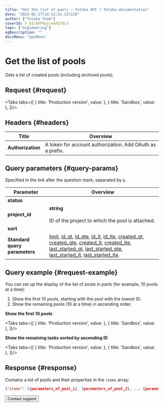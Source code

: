 ```yaml
---
title: "Get the list of pools — Toloka API | Toloka documentation"
date: "2023-02-17T14:32:31.217228"
author: ["Toloka Team"]
coverId: F_bIcOYF9yjrxkPZrXc3
tags: ["engineering"]
ogDescription: ""
docsMenu: "apiMenu"
---
```



# Get the list of pools

<Announce/>

Gets a list of created pools (including archived pools).

## Request {#request}

<Tabs tabs={[
  { title: 'Production version', value: <GetPoolListList1/> },
  { title: 'Sandbox', value: <GetPoolListList2/> },
]}/>

## Headers {#headers}

Title | Overview
----- | -----
**Authorization** | A token for account authorization. Add OAuth as a prefix.

## Query parameters {#query-params}

Specified in the link after the question mark; separated by `&`.

Parameter | Overview
----- | -----
**status** | <GetPoolListTable1/>
**project_id** | **string**<br/><br/>ID of the project to which the pool is attached.
**sort** | <GetPoolListTable2/>
**Standard query parameters** | [limit](/docs/api/standard-query-parameters#limit), [id_gt](/docs/api/standard-query-parameters#id_gt), [id_gte](/docs/api/standard-query-parameters#id_gte), [id_lt](/docs/api/standard-query-parameters#id_lt), [id_lte](/docs/api/standard-query-parameters#id_lte), [created_gt](/docs/api/standard-query-parameters#created_gt), [created_gte](/docs/api/standard-query-parameters#created_gte), [created_lt](/docs/api/standard-query-parameters#created_lt), [created_lte](/docs/api/standard-query-parameters#created_lte), [last_started_gt](/docs/api/standard-query-parameters#last_started_gt), [last_started_gte](/docs/api/standard-query-parameters#last_started_gte), [last_started_lt](/docs/api/standard-query-parameters#last_started_lt), [last_started_lte](/docs/api/standard-query-parameters#last_started_lte).

## Query example {#request-example}

You can set up the display of the list of pools in parts (for example, 10 pools at a time):

1. Show the first 10 pools, starting with the pool with the lowest ID.
1. Show the remaining pools (10 at a time) in ascending order.

**Show the first 10 pools**

<Tabs tabs={[
  { title: 'Production version', value: <GetPoolListList3/> },
  { title: 'Sandbox', value: <GetPoolListList4/> },
]}/>

**Show the remaining tasks sorted by ascending ID**

<Tabs tabs={[
  { title: 'Production version', value: <GetPoolListList5/> },
  { title: 'Sandbox', value: <GetPoolListList6/> },
]}/>

## Response {#response}

Contains a list of pools and their properties in the `items` array:

```json
{"items": [{parameters_of_pool_1}, {parameters_of_pool_2}, ... {parameters_of_pool__n_}], "has_more": false}
```

<Button themeColor="light" view="default" size="l" type="link" url="/docs/guide/troubleshooting/support?form-source=api-get-pool-list">Contact support</Button>

